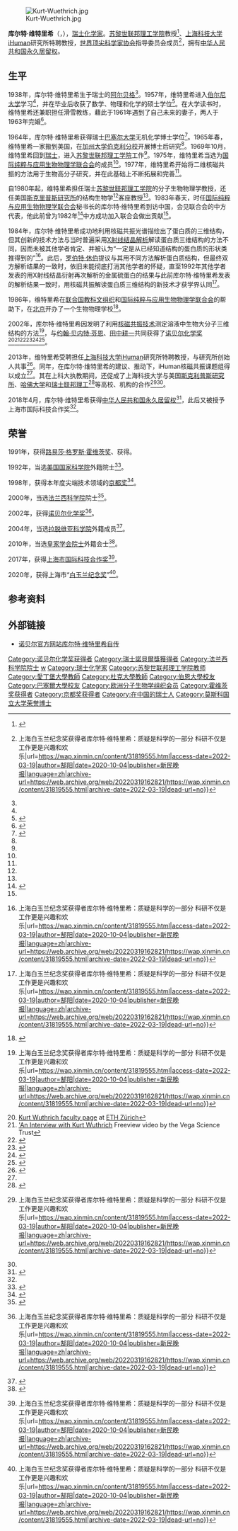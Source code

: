 {{Infobox scientist
| name              = 库尔特·维特里希{{nobel icon}}<br>Kurt Wüthrich
| image             = Kurt_wuethrich.jpg
| caption           = Wüthrich在2012年度{{le|林道诺贝尔奖得主大会|Nobel Laureate Meetings at Lindau}}
| birth_date        = {{Birth date and age|1938|10|04}}
| birth_place       = {{SWI}}[[阿尔贝格_(伯尔尼州)|阿尔贝格]]
| nationality       = {{SWI}}
| permanent_residency = {{PRC}}
| field             = {{Plainlist|
* [[化学|化学]]
* [[核磁共振|核磁共振]]}}
| work_institutions = {{Plainlist|
* [[苏黎世联邦理工学院|苏黎世联邦理工学院]]
* [[加州大學柏克萊分校|加州大學柏克萊分校]]
* [[斯克里普斯研究所|斯克里普斯研究所]]}}
| alma_mater        = {{Plainlist|
* [[伯恩大學|伯恩大學]]
* [[巴塞尔大学|巴塞尔大学]]}}
| doctoral_advisor  = Silvio Fallab{{fact|date=August 2015}}
| doctoral_students = 
| known_for         = 蛋白质的[[核磁共振|核磁共振]]
| prizes            = {{Plainlist|
* [[诺贝尔化学奖|诺贝尔化学奖]] {{small|(2002年)}}
* [[京都獎|京都獎]] {{small|(1998年)}}
* {{Tsl|en|Marcel_Benoist_Prize|马塞尔·本努瓦奖}} {{small|(1991年)}}
* [[路易莎·格罗斯·霍维茨奖|路易莎·格罗斯·霍维茨奖]] <small>(1991年)</small>
* [[皇家学会|皇家学会会士（ForMemRS）]] <small>(2010年)</small>}}
| footnotes         = 
| website = {{URL|https://www.scripps.edu/wuthrich}}
}}
[[File:Kurt-Wuethrich.jpg|right]]

'''库尔特·维特里希'''（{{lang-de|'''Kurt Wüthrich'''}}，{{bd|1938年|10月4日|catIdx=W}}），[[瑞士|瑞士]][[化学家|化学家]]。[[苏黎世联邦理工学院|苏黎世联邦理工学院]]教授<ref>{{Cite web|title=每经专访诺贝尔化学奖得主库尔特·维特里希：未来两三个月是新冠控制关键时期，中国结构生物学世界领先|url=https://m.gmw.cn/baijia/2020-11/01/1301746548.html|access-date=2022-03-19|author=谢陶|date=2021-01-03|publisher=每日经济新闻|language=zh|archive-url=https://web.archive.org/web/20220319183729/http://www.nbd.com.cn/articles/2021-01-03/1587187.html|archive-date=2022-03-19|dead-url=no}}</ref>、[[上海科技大学|上海科技大学]]iHuman研究所特聘教授，[[世界顶尖科学家协会|世界顶尖科学家协会]]指导委员会成员<ref name=":0">{{Cite web|title=专访 {{!}} 上海白玉兰纪念奖获得者库尔特·维特里希：质疑是科学的一部分 科研不仅是工作更是兴趣和欢乐|url=https://wap.xinmin.cn/content/31819555.html|access-date=2022-03-19|author=郜阳|date=2020-10-04|publisher=新民晚报|language=zh|archive-url=https://web.archive.org/web/20220319162821/https://wap.xinmin.cn/content/31819555.html|archive-date=2022-03-19|dead-url=no}}</ref>，拥有[[中华人民共和国外国人永久居留身份证|中华人民共和国永久居留权]]。

==生平==
1938年，库尔特·维特里希生于瑞士的[[阿尔贝格_(伯尔尼州)|阿尔贝格]]<ref name=":0" />。1957年，维特里希进入[[伯尔尼大学|伯尔尼大学]]学习<ref name=":0" />，并在毕业后收获了数学、物理和化学的硕士学位<ref name=":1">{{Cite web|title=WLA科学家说丨教物理的体育老师，拿到了诺贝尔化学奖|url=https://m.thepaper.cn/baijiahao_13272902|access-date=2022-03-19|author=张泽茜|date=2021-06-24|publisher=澎湃新闻|language=zh|archive-url=https://web.archive.org/web/20220319185308/https://m.thepaper.cn/baijiahao_13272902|archive-date=2022-03-19|dead-url=no}}</ref>。在大学读书时，维特里希还兼职担任滑雪教练，藉此于1961年遇到了自己未来的妻子，两人于1963年完婚<ref name=":1">{{Cite web|title=WLA科学家说丨教物理的体育老师，拿到了诺贝尔化学奖|url=https://m.thepaper.cn/baijiahao_13272902|access-date=2022-03-19|author=张泽茜|date=2021-06-24|publisher=澎湃新闻|language=zh|archive-url=https://web.archive.org/web/20220319185308/https://m.thepaper.cn/baijiahao_13272902|archive-date=2022-03-19|dead-url=no}}</ref>。

1964年，库尔特·维特里希获得瑞士[[巴塞尔大学|巴塞尔大学]]无机化学博士学位<ref name=":2">{{Cite web|title=诺奖得主维特里希：相信新冠病毒最终会被征服|url=https://m.gmw.cn/baijia/2020-11/01/1301746548.html|access-date=2022-03-19|author=樊丽萍|date=2020-11-01|publisher=光明网|language=zh|archive-url=https://web.archive.org/web/20220319183558/https://m.gmw.cn/baijia/2020-11/01/1301746548.html|archive-date=2022-03-19|dead-url=no}}</ref>。1965年春，维特里希一家搬到美国，在[[加利福尼亞大學柏克萊分校|加州大学伯克利分校]]开展博士后研究<ref name=":1" />。1969年10月，维特里希回到[[瑞士|瑞士]]，进入[[苏黎世联邦理工学院|苏黎世联邦理工学院]]工作<ref name=":1" />。1975年，维特里希当选为[[国际纯粹与应用生物物理学联合会|国际纯粹与应用生物物理学联合会]]的成员<ref name=":1" />。1977年，维特里希开始将二维核磁共振的方法用于生物高分子研究，并在此基础上不断拓展和完善<ref name=":1" />。

自1980年起，维特里希担任瑞士[[苏黎世联邦理工学院|苏黎世联邦理工学院]]的分子生物物理学教授，还任美国[[斯克里普斯研究所|斯克里普斯研究所]]的结构生物学<ref name=":1" />客座教授<ref name=":2" />。1983年春天，时任[[国际纯粹与应用生物物理学联合会|国际纯粹与应用生物物理学联合会]]秘书长的库尔特·维特里希到访中国，会见联合会的中方代表，他此前曾为1982年<ref>{{Cite journal|title=欢迎加入中国生物物理学会|author=中国生物物理学会|url=https://kns.cnki.net/kcms/detail/detail.aspx?FileName=SHSW201511013&DbName=CJFQ2015|journal=生物化学与生物物理进展|year=2015|access-date=2022-03-19|archive-date=2022-03-19|archive-url=https://web.archive.org/web/20220319191345/https://kns.cnki.net/kcms/detail/detail.aspx?FileName=SHSW201511013&DbName=CJFQ2015}}</ref>中方成功加入联合会做出贡献<ref name=":0" />。

1984年，库尔特·维特里希成功地利用核磁共振光谱描绘出了蛋白质的三维结构，但其创新的技术方法与当时普遍采用[[X射线晶体学|X射线结晶解析]]解读蛋白质三维结构的方法不同，因而未被其他学者肯定、并被认为“一定是从已经知道结构的蛋白质的形状类推得到的”<ref name=":0">{{Cite web|title=专访 {{!}} 上海白玉兰纪念奖获得者库尔特·维特里希：质疑是科学的一部分 科研不仅是工作更是兴趣和欢乐|url=https://wap.xinmin.cn/content/31819555.html|access-date=2022-03-19|author=郜阳|date=2020-10-04|publisher=新民晚报|language=zh|archive-url=https://web.archive.org/web/20220319162821/https://wap.xinmin.cn/content/31819555.html|archive-date=2022-03-19|dead-url=no}}</ref>。此后，[[罗伯特·休伯|罗伯特·休伯]]提议与其用不同方法解析蛋白质结构，但最终双方解析结果的一致时，依旧未能彻底打消其他学者的怀疑，直至1992年其他学者发表的用X射线结晶衍射再次解析的金属硫蛋白的结果与此前库尔特·维特里希发表的解析结果一致时，用核磁共振解读蛋白质三维结构的新技术才获学界认同<ref name=":0">{{Cite web|title=专访 {{!}} 上海白玉兰纪念奖获得者库尔特·维特里希：质疑是科学的一部分 科研不仅是工作更是兴趣和欢乐|url=https://wap.xinmin.cn/content/31819555.html|access-date=2022-03-19|author=郜阳|date=2020-10-04|publisher=新民晚报|language=zh|archive-url=https://web.archive.org/web/20220319162821/https://wap.xinmin.cn/content/31819555.html|archive-date=2022-03-19|dead-url=no}}</ref>。

1986年，维特里希在[[联合国教育、科学及文化组织|联合国教科文组织]]和[[国际纯粹与应用生物物理学联合会|国际纯粹与应用生物物理学联合会]]的帮助下，在[[北京市|北京]]开办了一个生物物理学校<ref name=":3">{{Cite web|title=今天，这位诺奖得主拿到“中国绿卡”，他说：中国科研环境越来越好，我没有理由不选择中国。|url=http://www.whb.cn/zhuzhan/kjwz/20180402/194079.html|access-date=2022-03-19|author=李晨琰|date=2018-04-02|publisher=文汇报|language=zh|archive-url=https://web.archive.org/web/20220319171438/http://www.whb.cn/zhuzhan/kjwz/20180402/194079.html|archive-date=2022-03-19|dead-url=no}}</ref>。

2002年，库尔特·维特里希因发明了利用[[核磁共振|核磁共振技术]]测定溶液中生物大分子三维结构的方法<ref name=":0">{{Cite web|title=专访 {{!}} 上海白玉兰纪念奖获得者库尔特·维特里希：质疑是科学的一部分 科研不仅是工作更是兴趣和欢乐|url=https://wap.xinmin.cn/content/31819555.html|access-date=2022-03-19|author=郜阳|date=2020-10-04|publisher=新民晚报|language=zh|archive-url=https://web.archive.org/web/20220319162821/https://wap.xinmin.cn/content/31819555.html|archive-date=2022-03-19|dead-url=no}}</ref>，与[[约翰·贝内特·芬恩|约翰·贝内特·芬恩]]、[[田中耕一|田中耕一]]共同获得了[[诺贝尔化学奖|诺贝尔化学奖]]<ref>[http://www.mol.biol.ethz.ch/groups/wuthrich_group/wu_people/wkurt Kurt Wuthrich faculty page] {{webarchive|url=https://web.archive.org/web/20040802231606/http://www.mol.biol.ethz.ch/groups/wuthrich_group/wu_people/wkurt |date=2004-08-02 }} at [[ETH_Zürich|ETH Zürich]]</ref><ref>[http://www.vega.org.uk/video/programme/115 'An Interview with Kurt Wuthrich] {{Wayback|url=http://www.vega.org.uk/video/programme/115 |date=20090604092657 }} Freeview video by the Vega Science Trust</ref><ref>{{Cite web |url=http://nobelprize.org/nobel_prizes/chemistry/laureates/2002/wuthrich-lecture.html |title=Wuthrich Nobel Prize Lecture |accessdate=2015-11-18 |archive-date=2015-11-18 |archive-url=https://web.archive.org/web/20151118210011/http://www.nobelprize.org/nobel_prizes/chemistry/laureates/2002/wuthrich-lecture.html |dead-url=no }}</ref><ref name="scrippshome">{{cite web|archiveurl=https://web.archive.org/web/20130704080134/http://www.scripps.edu/wuthrich/|archivedate=2013-07-04|url=http://www.scripps.edu/wuthrich/|title=Welcome to the Wüthrich Laboratory|publisher=Scripps Institute}}</ref><ref>{{Cite web |url=http://www.hls-dhs-dss.ch/textes/f/F44418.php |title=Historical Dictionary of Switzerland entry |accessdate=2015-11-18 |archive-date=2015-11-18 |archive-url=https://web.archive.org/web/20151118210329/http://www.hls-dhs-dss.ch/textes/f/F44418.php |dead-url=no }}</ref><ref>{{Cite web |url=http://www.ch.ntu.edu.tw/nobel/2002.html |title=存档副本 |accessdate=2016-05-02 |archive-date=2016-07-01 |archive-url=https://web.archive.org/web/20160701113834/http://www.ch.ntu.edu.tw/nobel/2002.html |dead-url=no }}</ref>。 

2013年，维特里希受聘担任[[上海科技大学|上海科技大学]]iHuman研究所特聘教授，与研究所创始人{{Tsl|en|Raymond_C._Stevens|雷蒙德·史蒂芬}}共事<ref>{{Cite web|title=iHuman研究所-职能部门|url=http://ihuman.shanghaitech.edu.cn/index.php/Ihuman/about/catid/315.html|access-date=2022-03-19|work=ihuman.shanghaitech.edu.cn|language=zh|archive-url=https://archive.today/20220319174708/http://ihuman.shanghaitech.edu.cn/index.php/Ihuman/about/catid/315.html|archive-date=2022-03-19|dead-url=no}}</ref>。同年，在库尔特·维特里希的建议、推动下，iHuman核磁共振课题组得以成立<ref name=":2" />。其在上科大执教期间，还促成了上海科技大学与美国[[斯克里普斯研究所|斯克利普斯研究所]]、[[哈佛大学|哈佛大学]]和[[联邦理工学院|瑞士联邦理工]]<ref>{{Cite web|title=祝贺我校iHuman研究所Kurt Wüthrich教授荣获上海市国际科学技术合作奖|url=https://www.shanghaitech.edu.cn/2018/0323/c1001a20362/page.htm|access-date=2022-03-20|date=2018-03-23|publisher=上海科技大学|language=zh|archive-url=https://web.archive.org/web/20220320102730/https://www.shanghaitech.edu.cn/2018/0323/c1001a20362/page.htm|archive-date=2022-03-20|dead-url=no}}</ref>等高校、机构的合作<ref name=":0">{{Cite web|title=专访 {{!}} 上海白玉兰纪念奖获得者库尔特·维特里希：质疑是科学的一部分 科研不仅是工作更是兴趣和欢乐|url=https://wap.xinmin.cn/content/31819555.html|access-date=2022-03-19|author=郜阳|date=2020-10-04|publisher=新民晚报|language=zh|archive-url=https://web.archive.org/web/20220319162821/https://wap.xinmin.cn/content/31819555.html|archive-date=2022-03-19|dead-url=no}}</ref><ref name=":3" />。

2018年4月，库尔特·维特里希获得[[中华人民共和国外国人永久居留身份证|中华人民共和国永久居留权]]<ref name=":3">{{Cite web|title=今天，这位诺奖得主拿到“中国绿卡”，他说：中国科研环境越来越好，我没有理由不选择中国。|url=http://www.whb.cn/zhuzhan/kjwz/20180402/194079.html|access-date=2022-03-19|author=李晨琰|date=2018-04-02|publisher=文汇报|language=zh|archive-url=https://web.archive.org/web/20220319171438/http://www.whb.cn/zhuzhan/kjwz/20180402/194079.html|archive-date=2022-03-19|dead-url=no}}</ref>，此后又被授予上海市国际科技合作奖<ref name=":2" />。

== 荣誉 ==
1991年，获得[[路易莎·格罗斯·霍维茨奖|路易莎·格罗斯·霍维茨奖]]、获得{{Tsl|en|Marcel_Benoist_Prize|马塞尔·本努瓦奖}}。

1992年，当选[[美国国家科学院|美国国家科学院]]外籍院士<ref name=":4">{{Cite web|title=【人民网】诺贝尔奖获得者库尔特·维特里希受聘上海科技大学教授|url=https://www.cas.cn/xw/cmsm/201303/t20130327_3805562.shtml|access-date=2022-03-20|date=2013-03-26|publisher=中国科学院|language=zh|archive-url=https://web.archive.org/web/20220320090712/https://www.cas.cn/xw/cmsm/201303/t20130327_3805562.shtml|archive-date=2022-03-20|dead-url=no}}</ref>。

1998年，获得本年度尖端技术领域的[[京都獎|京都奖]]<ref>{{Cite web|title=クルト・ヴュートリッヒ- 受賞者|url=https://www.kyotoprize.org/laureates/kurt_wuthrich/|access-date=2022-03-20|work=京都賞|language=ja|archive-url=https://web.archive.org/web/20220320113346/https://www.kyotoprize.org/laureates/kurt_wuthrich/|archive-date=2022-03-20|dead-url=no}}</ref>。

2000年，当选[[法国科学院|法兰西科学院]]院士<ref name=":4">{{Cite web|title=【人民网】诺贝尔奖获得者库尔特·维特里希受聘上海科技大学教授|url=https://www.cas.cn/xw/cmsm/201303/t20130327_3805562.shtml|access-date=2022-03-20|date=2013-03-26|publisher=中国科学院|language=zh|archive-url=https://web.archive.org/web/20220320090712/https://www.cas.cn/xw/cmsm/201303/t20130327_3805562.shtml|archive-date=2022-03-20|dead-url=no}}</ref>。

2002年，获得[[诺贝尔化学奖|诺贝尔化学奖]]<ref name=":0">{{Cite web|title=专访 {{!}} 上海白玉兰纪念奖获得者库尔特·维特里希：质疑是科学的一部分 科研不仅是工作更是兴趣和欢乐|url=https://wap.xinmin.cn/content/31819555.html|access-date=2022-03-19|author=郜阳|date=2020-10-04|publisher=新民晚报|language=zh|archive-url=https://web.archive.org/web/20220319162821/https://wap.xinmin.cn/content/31819555.html|archive-date=2022-03-19|dead-url=no}}</ref>。

2004年，当选[[拉脱维亚科学院|拉脱维亚科学院]]外籍成员<ref name=":4">{{Cite web|title=【人民网】诺贝尔奖获得者库尔特·维特里希受聘上海科技大学教授|url=https://www.cas.cn/xw/cmsm/201303/t20130327_3805562.shtml|access-date=2022-03-20|date=2013-03-26|publisher=中国科学院|language=zh|archive-url=https://web.archive.org/web/20220320090712/https://www.cas.cn/xw/cmsm/201303/t20130327_3805562.shtml|archive-date=2022-03-20|dead-url=no}}</ref>。

2010年，当选[[皇家学会院士|皇家学会院士]]外籍会士<ref name=":4">{{Cite web|title=【人民网】诺贝尔奖获得者库尔特·维特里希受聘上海科技大学教授|url=https://www.cas.cn/xw/cmsm/201303/t20130327_3805562.shtml|access-date=2022-03-20|date=2013-03-26|publisher=中国科学院|language=zh|archive-url=https://web.archive.org/web/20220320090712/https://www.cas.cn/xw/cmsm/201303/t20130327_3805562.shtml|archive-date=2022-03-20|dead-url=no}}</ref>。

2017年，获得[[上海市国际科技合作奖|上海市国际科技合作奖]]<ref name=":0">{{Cite web|title=专访 {{!}} 上海白玉兰纪念奖获得者库尔特·维特里希：质疑是科学的一部分 科研不仅是工作更是兴趣和欢乐|url=https://wap.xinmin.cn/content/31819555.html|access-date=2022-03-19|author=郜阳|date=2020-10-04|publisher=新民晚报|language=zh|archive-url=https://web.archive.org/web/20220319162821/https://wap.xinmin.cn/content/31819555.html|archive-date=2022-03-19|dead-url=no}}</ref>。

2020年，获得上海市“[[白玉兰纪念奖|白玉兰纪念奖]]”<ref name=":0">{{Cite web|title=专访 {{!}} 上海白玉兰纪念奖获得者库尔特·维特里希：质疑是科学的一部分 科研不仅是工作更是兴趣和欢乐|url=https://wap.xinmin.cn/content/31819555.html|access-date=2022-03-19|author=郜阳|date=2020-10-04|publisher=新民晚报|language=zh|archive-url=https://web.archive.org/web/20220319162821/https://wap.xinmin.cn/content/31819555.html|archive-date=2022-03-19|dead-url=no}}</ref>。

==参考资料==
{{reflist}}

== 外部链接 ==
*[http://nobelprize.org/nobel_prizes/chemistry/laureates/2002/wuthrich-autobio.html 诺贝尔官方网站库尔特·维特里希自传] {{Wayback|url=http://nobelprize.org/nobel_prizes/chemistry/laureates/2002/wuthrich-autobio.html |date=20071011103058 }}

{{诺贝尔化学奖获得者 (2001年-2025年)}}
{{京都奖获得者|advanced-technology}}
{{路易莎·格罗斯·霍维茨奖获得者}}
{{Authority control}}

{{DEFAULTSORT:Wuthrich, Kurt}}
[[Category:诺贝尔化学奖获得者|Category:诺贝尔化学奖获得者]]
[[Category:瑞士諾貝爾獎獲得者|Category:瑞士諾貝爾獎獲得者]]
[[Category:法兰西科学院院士|Category:法兰西科学院院士]]
[[Category:美国国家科学院院士|w]]
[[Category:瑞士化学家|Category:瑞士化学家]]
[[Category:苏黎世联邦理工学院教师|Category:苏黎世联邦理工学院教师]]
[[Category:愛丁堡大學教師|Category:愛丁堡大學教師]]
[[Category:杜克大學教師|Category:杜克大學教師]]
[[Category:伯恩大學校友|Category:伯恩大學校友]]
[[Category:巴塞爾大學校友|Category:巴塞爾大學校友]]
[[Category:欧洲分子生物学组织会员|Category:欧洲分子生物学组织会员]]
[[Category:霍维茨奖获得者|Category:霍维茨奖获得者]]
[[Category:京都奖获得者|Category:京都奖获得者]]
[[Category:在中国的瑞士人|Category:在中国的瑞士人]]
[[Category:莫斯科国立大学荣誉博士|Category:莫斯科国立大学荣誉博士]]